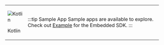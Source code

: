 

<table className={styles.logoTable}>
<tr className={styles.logoTr}>
<td className={styles.logoTdLeft}>

![Kotlin](./../svg/logo-kotlin.svg)

Kotlin

</td>
<td className={styles.logoTdRight}>

:::tip Sample App
Sample apps are available to explore. Check out [Example](https://github.com/gobeyondidentity/bi-sdk-android/tree/main/app) for the Embedded SDK.
:::

</td>
</tr>
</table>
